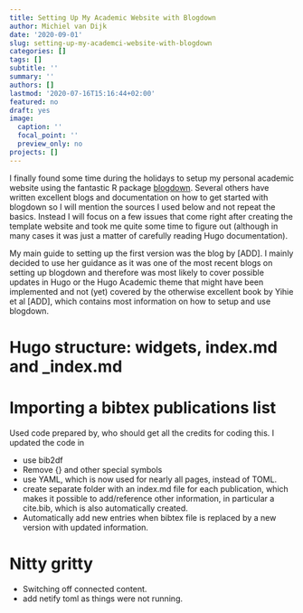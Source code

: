 ```yaml
---
title: Setting Up My Academic Website with Blogdown
author: Michiel van Dijk
date: '2020-09-01'
slug: setting-up-my-academci-website-with-blogdown
categories: []
tags: []
subtitle: ''
summary: ''
authors: []
lastmod: '2020-07-16T15:16:44+02:00'
featured: no
draft: yes
image:
  caption: ''
  focal_point: ''
  preview_only: no
projects: []
---
```


I finally found some time during the holidays to setup my personal academic website using the fantastic R package [blogdown](https://cran.r-project.org/web/packages/blogdown/index.html). Several others have written excellent blogs and documentation on how to get started with blogdown so I will mention the sources I used below and not repeat the basics. Instead I will focus on a few issues that come right after creating the template website and took me quite some time to figure out (although in many cases it was just a matter of carefully reading Hugo documentation).

My main guide to setting up the first version was the blog by [ADD]. I mainly decided to use her guidance as it was one of the most recent blogs on setting up blogdown and therefore was most likely to cover possible updates in Hugo or the Hugo Academic theme that might have been implemented and not (yet) covered by the otherwise excellent book by Yihie et al [ADD], which contains most information on how to setup and use blogdown.

# Hugo structure: widgets, index.md and _index.md


# Importing a bibtex publications list

Used code prepared by, who should get all the credits for coding this. I updated the code in 

- use bib2df
- Remove {} and other special symbols
- use YAML, which is now used for nearly all pages, instead of TOML.
- create separate folder with an index.md file for each publication, which makes it possible to add/reference other information, in particular a cite.bib, which is also automatically created.
- Automatically add new entries when bibtex file is replaced by a new version with updated information. 


# Nitty gritty

- Switching off connected content.
- add netify toml as things were not running.


